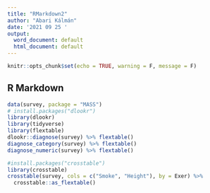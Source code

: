 ```yaml
---
title: "RMarkdown2"
author: "Abari Kálmán"
date: '2021 09 25 '
output:
  word_document: default
  html_document: default
---
```


```r
knitr::opts_chunk$set(echo = TRUE, warning = F, message = F)
```

## R Markdown

```r
data(survey, package = "MASS")
# install.packages("dlookr")
library(dlookr)
library(tidyverse)
library(flextable)
dlookr::diagnose(survey) %>% flextable()
diagnose_category(survey) %>% flextable()
diagnose_numeric(survey) %>% flextable()

#install.packages("crosstable")
library(crosstable)
crosstable(survey, cols = c("Smoke", "Height"), by = Exer) %>% 
  crosstable::as_flextable()

```

